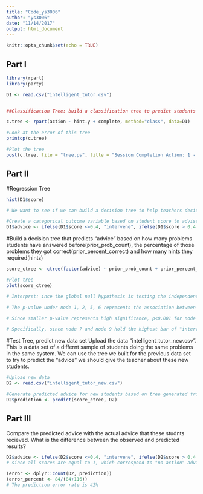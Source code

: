 ```yaml
---
title: "Code_ys3006"
author: "ys3006"
date: "11/14/2017"
output: html_document
---
```


```r
knitr::opts_chunk$set(echo = TRUE)
```


## Part I
```r
library(rpart)
library(party)

D1 <- read.csv("intelligent_tutor.csv")


##Classification Tree: build a classification tree to predict students' action, which students ask a teacher for help, which start a new session, or which give up, based on whether or not the student completed a session (D1$complete) and whether or not they asked for hints (D1$hint.y). 

c.tree <- rpart(action ~ hint.y + complete, method="class", data=D1) 

#Look at the error of this tree
printcp(c.tree)

#Plot the tree
post(c.tree, file = "tree.ps", title = "Session Completion Action: 1 - Ask teacher, 2 - Start new session, 3 - Give up")

```

## Part II
#Regression Tree
```r
hist(D1$score)

# We want to see if we can build a decision tree to help teachers decide which students to follow up with, based on students' performance in Assistments. 

#Create a categorical outcome variable based on student score to advise the teacher using an "ifelse" statement
D1$advice <- ifelse(D1$score <=0.4, "intervene", ifelse(D1$score > 0.4 & D1$score <=0.8, "monitor", "no action"))
```

#Build a decision tree that predicts "advice" based on how many problems students have answered before(prior_prob_count), the percentage of those problems they got correct(prior_percent_correct) and how many hints they required(hints)
```r
score_ctree <- ctree(factor(advice) ~ prior_prob_count + prior_percent_correct + hints, D1)

#Plot tree
plot(score_ctree)

# Interpret: ince the global null hypothesis is testing the independence between each variable (hints, prior_prob_count, prior_percent_correct) and outcome (action). The test stops when null hypothesis is failed to reject.

# The p-value under node 1, 2, 5, 6 represents the association between that single input (hints, prior_prob_count, hints, prior_percent_correct corresponded to 1,2,5,6) and outcome (action).

# Since smaller p-value represents high significance, p<0.001 for node 1 and p=0.011 for node 2 are the smallest p-value among 4 nodes(1,2,5,6). Thus, I think the number of hints students required(hints) and the number of problems students have answered before (prior_prob_count) shoud the teacher most closely pay attention to.

# Specifically, since node 7 and node 9 hold the highest bar of "intervene" and "monitor", teacher could pay attention to students who request hints in the current session, and those requested hints together with less than 62.9% the percentage of problems they got correct
```


#Test Tree, predict new data set
Upload the data "intelligent_tutor_new.csv". This is a data set of a differnt sample of students doing the same problems in the same system. We can use the tree we built for the previous data set to try to predict the "advice" we should give the teacher about these new students. 
```r
#Upload new data
D2 <- read.csv("intelligent_tutor_new.csv")

#Generate predicted advice for new students based on tree generated from old students
D2$prediction <- predict(score_ctree, D2)
``` 

## Part III
Compare the predicted advice with the actual advice that these studnts recieved. What is the difference between the observed and predicted results?
```r
D2$advice <- ifelse(D2$score <=0.4, "intervene", ifelse(D2$score > 0.4 & D2$score <=0.8, "monitor", "no action"))
# since all scores are equal to 1, which correspond to "no action" advice

(error <- dplyr::count(D2, prediction))
(error_percent <- 84/(84+116))
# The prediction error rate is 42%
```